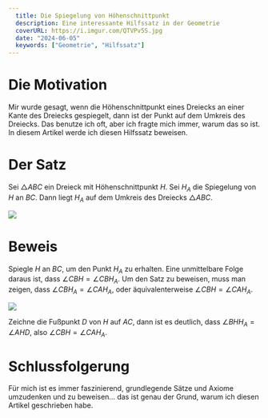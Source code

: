 ```yaml
---
  title: Die Spiegelung von Höhenschnittpunkt
  description: Eine interessante Hilfssatz in der Geometrie
  coverURL: https://i.imgur.com/QTVPv5S.jpg
  date: "2024-06-05"
  keywords: ["Geometrie", "Hilfssatz"]
---
```



# Die Motivation

Mir wurde gesagt, wenn die Höhenschnittpunkt eines Dreiecks an einer Kante des Dreiecks gespiegelt, dann ist der Punkt auf dem Umkreis des Dreiecks. Das benutze ich oft, aber ich fragte mich immer, warum das so ist. In diesem Artikel werde ich diesen Hilfssatz beweisen.

# Der Satz

Sei $\triangle ABC$ ein Dreieck mit Höhenschnittpunkt $H$. Sei $H_A$ die Spiegelung von $H$ an $BC$. Dann liegt $H_A$ auf dem Umkreis des Dreiecks $\triangle ABC$.

<Img height={800} width={1200} src="https://i.imgur.com/QTVPv5S.jpg" />

# Beweis

Spiegle $H$ an $BC$, um den Punkt $H_A$ zu erhalten. Eine unmittelbare Folge daraus ist, dass $\angle CBH = \angle CBH_A$. Um den Satz zu beweisen, muss man zeigen, dass $\angle CBH_A = \angle CAH_A$, oder äquivalenterweise $\angle CBH = \angle CAH_A$.

<Img
  width={1182}
  height={1636}
  src="https://raw.githubusercontent.com/timthedev07/mathe-auf-deutsch/dev/images/content/20240605/1.png"
/>

Zeichne die Fußpunkt $D$ von $H$ auf $AC$, dann ist es deutlich, dass $\angle BHH_A = \angle AHD$, also $\angle CBH = \angle CAH_A$.

# Schlussfolgerung

Für mich ist es immer faszinierend, grundlegende Sätze und Axiome umzudenken und zu beweisen... das ist genau der Grund, warum ich diesen Artikel geschrieben habe.
